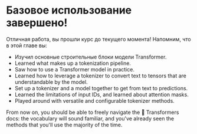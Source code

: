 # Базовое использование завершено!

Отличная работа, вы прошли курс до текущего момента! Напомним, что в этой главе вы:

- Изучил основные строительные блоки модели  Transformer.
- Learned what makes up a tokenization pipeline.
- Saw how to use a Transformer model in practice.
- Learned how to leverage a tokenizer to convert text to tensors that are understandable by the model.
- Set up a tokenizer and a model together to get from text to predictions.
- Learned the limitations of input IDs, and learned about attention masks.
- Played around with versatile and configurable tokenizer methods.

From now on, you should be able to freely navigate the 🤗 Transformers docs: the vocabulary will sound familiar, and you've already seen the methods that you'll use the majority of the time.
